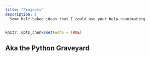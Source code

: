```yaml
---
title: "Projects"
description: |
  Some half-baked ideas that I could use your help reanimating
---
```


```r
knitr::opts_chunk$set(echo = TRUE)
```

## Aka the Python Graveyard

 
